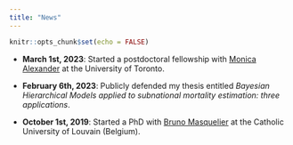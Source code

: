 ```yaml
---
title: "News"
---
```


```r
knitr::opts_chunk$set(echo = FALSE)
```

* __March 1st, 2023__: Started a postdoctoral fellowship with [Monica Alexander](https://www.monicaalexander.com/) at the University of Toronto.

* __February 6th, 2023__: Publicly defended my thesis entitled _Bayesian Hierarchical Models applied to subnational mortality estimation: three applications_.

* __October 1st, 2019__: Started a PhD with [Bruno Masquelier](https://scholar.google.com/citations?user=OHF3hUYAAAAJ&hl=en&oi=ao) at the Catholic University of Louvain (Belgium).